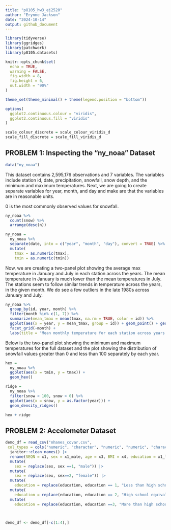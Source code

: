 ```yaml
---
title: "p8105_hw3_ej2520"
author: "Erynne Jackson"
date: "2024-10-14"
output: github_document
---
```



```r
library(tidyverse)
library(ggridges)
library(patchwork)
library(p8105.datasets)

knitr::opts_chunk$set(
  echo = TRUE, 
  warning = FALSE, 
  fig.width = 8, 
  fig.height = 6, 
  out.width = "90%"
)

theme_set(theme_minimal() + theme(legend.position = "bottom"))

options(
  ggplot2.continuous.colour = "viridis", 
  ggplot2.continuous.fill = "viridis"
)

scale_colour_discrete = scale_colour_viridis_d
scale_fill_discrete = scale_fill_viridis_d

```

## PROBLEM 1: Inspecting the "ny_noaa" Dataset

```r
data("ny_noaa")
```

This dataset contains 2,595,176 observations and 7 variables. The variables include station id, date, precipitation, snowfall, snow depth, and the minimum and maximum temperatures. Next, we are going to create separate variables for year, month, and day and make are that the variables are in reasonable units. 


0 is the most commonly observed values for snowfall. 

``` r
ny_noaa %>% 
  count(snow) %>%
  arrange(desc(n))

ny_noaa = 
  ny_noaa %>% 
  separate(date, into = c("year", "month", "day"), convert = TRUE) %>% 
  mutate(
    tmax = as.numeric(tmax),
    tmin = as.numeric(tmin))
```

Now, we are creating a two-panel plot showing the average max temperature in January and July in each station across the years. The mean temperature in January is much lower than the mean temperatures in July. The stations seem to follow similar trends in temperature across the years, in the given month. We do see a few outliers in the late 1980s across January and July. 

```r
ny_noaa %>% 
  group_by(id, year, month) %>% 
  filter(month %in% c(1, 7)) %>% 
  summarize(mean_tmax = mean(tmax, na.rm = TRUE, color = id)) %>% 
  ggplot(aes(x = year, y = mean_tmax, group = id)) + geom_point() + geom_path() +
  facet_grid(~month) +
  labs(title = "Mean monthly temperature for each station across years for January and July")

```

Below is the two-panel plot showing the minimum and maximum temperatures for the full dataset and the plot showing the distribution of snowfall values greater than 0 and less than 100 separately by each year. 

```r
hex = 
  ny_noaa %>% 
  ggplot(aes(x = tmin, y = tmax)) + 
  geom_hex()

ridge = 
  ny_noaa %>% 
  filter(snow < 100, snow > 0) %>%
  ggplot(aes(x = snow, y = as.factor(year))) + 
  geom_density_ridges()

hex + ridge

```

## PROBLEM 2: Accelometer Dataset 

```r

demo_df = read_csv("nhanes_covar.csv", 
 col_types = cols("numeric", "character", "numeric", "numeric", "character"))|>
  janitor::clean_names() |> 
  rename(SEQN = x1, sex = x1_male, age = x3, BMI = x4, education = x1_less_than_high_school) |>
  mutate(
    sex = replace(sex, sex ==1, "male")) |> 
  mutate( 
    sex = replace(sex, sex==2, "female")) |>
  mutate( 
    education = replace(education, education == 1, "Less than high school")) |>
  mutate(
    education = replace(education, education == 2, "High school equivalent")) |> 
  mutate(
    education = replace(education, education ==3, "More than high school"))

  

demo_df <- demo_df[-c(1:4),]

```